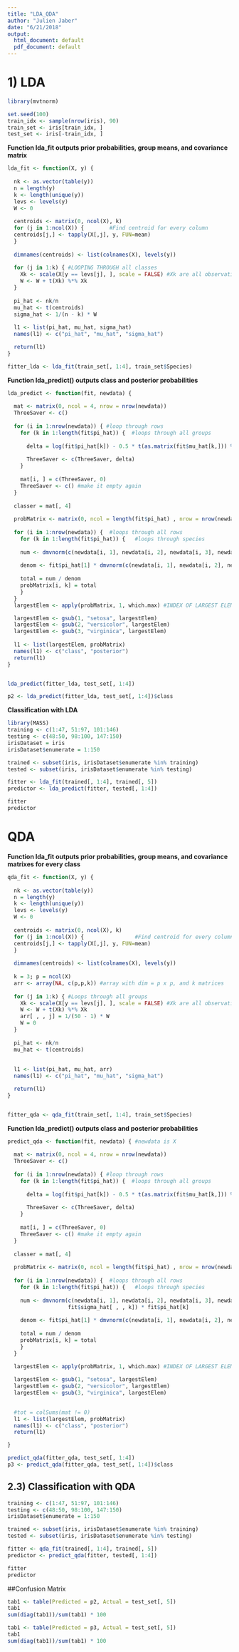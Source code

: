```yaml
---
title: "LDA_QDA"
author: "Julien Jaber"
date: "6/21/2018"
output:
  html_document: default
  pdf_document: default
---
```


# 1) LDA

```r
library(mvtnorm)
```

```r
set.seed(100)
train_idx <- sample(nrow(iris), 90)
train_set <- iris[train_idx, ]
test_set <- iris[-train_idx, ]
```


**Function lda_fit outputs prior probabilities, group means, and covariance matrix**

```r
lda_fit <- function(X, y) {
  
  nk <- as.vector(table(y))
  n = length(y)
  k <- length(unique(y))
  levs <- levels(y)
  W <- 0
  
  centroids <- matrix(0, ncol(X), k)
  for (j in 1:ncol(X)) {        #Find centroid for every column
  centroids[j,] <- tapply(X[,j], y, FUN=mean)
  }
  
  dimnames(centroids) <- list(colnames(X), levels(y))
  
  for (j in 1:k) { #LOOPING THROUGH all classes
    Xk <- scale(X[y == levs[j], ], scale = FALSE) #Xk are all observations centered
    W <- W + t(Xk) %*% Xk
  }
  
  pi_hat <- nk/n
  mu_hat <- t(centroids)
  sigma_hat <- 1/(n - k) * W
  
  l1 <- list(pi_hat, mu_hat, sigma_hat)
  names(l1) <- c("pi_hat", "mu_hat", "sigma_hat")  

  return(l1)
}

fitter_lda <- lda_fit(train_set[, 1:4], train_set$Species)
```


**Function lda_predict() outputs class and posterior probabilities**

```r
lda_predict <- function(fit, newdata) {
  
  mat <- matrix(0, ncol = 4, nrow = nrow(newdata))
  ThreeSaver <- c()
  
  for (i in 1:nrow(newdata)) { #loop through rows
    for (k in 1:length(fit$pi_hat)) {  #loops through all groups
      
      delta = log(fit$pi_hat[k]) - 0.5 * t(as.matrix(fit$mu_hat[k,])) %*%   solve(as.matrix(fit$sigma_hat)) %*% as.matrix(fit$mu_hat[k,]) + t(as.matrix(fit$mu_hat[k,])) %*% solve(as.matrix(fit$sigma_hat)) %*% t(as.matrix(newdata[i,]))
      
      ThreeSaver <- c(ThreeSaver, delta)
    }
    
    mat[i, ] = c(ThreeSaver, 0)
    ThreeSaver <- c() #make it empty again
  }
  
  classer = mat[, 4]
  
  probMatrix <- matrix(0, ncol = length(fit$pi_hat) , nrow = nrow(newdata)) #creates empty probability matrix
  
  for (i in 1:nrow(newdata)) {  #loops through all rows
    for (k in 1:length(fit$pi_hat)) {   #loops through species
      
    num <- dmvnorm(c(newdata[i, 1], newdata[i, 2], newdata[i, 3], newdata[i, 4]), fit$mu_hat[k, ], fit$sigma_hat) * fit$pi_hat[k]
    
    denom <- fit$pi_hat[1] * dmvnorm(c(newdata[i, 1], newdata[i, 2], newdata[i, 3], newdata[i, 4]), fit$mu_hat[1, ], fit$sigma_hat) + fit$pi_hat[2] * dmvnorm(c(newdata[i, 1], newdata[i, 2], newdata[i, 3], newdata[i, 4]), fit$mu_hat[2, ], fit$sigma_hat) + fit$pi_hat[3] * dmvnorm(c(newdata[i, 1], newdata[i, 2], newdata[i, 3], newdata[i, 4]), fit$mu_hat[3, ], fit$sigma_hat)
    
    total = num / denom
    probMatrix[i, k] = total
    }
  }
  largestElem <- apply(probMatrix, 1, which.max) #INDEX OF LARGEST ELEMENT

  largestElem <- gsub(1, "setosa", largestElem)
  largestElem <- gsub(2, "versicolor", largestElem)
  largestElem <- gsub(3, "virginica", largestElem)
  
  l1 <- list(largestElem, probMatrix)
  names(l1) <- c("class", "posterior")
  return(l1)
}


lda_predict(fitter_lda, test_set[, 1:4])

p2 <- lda_predict(fitter_lda, test_set[, 1:4])$class
```


**Classification with LDA **

```r
library(MASS)
training <- c(1:47, 51:97, 101:146)
testing <- c(48:50, 98:100, 147:150)
irisDataset = iris
irisDataset$enumerate = 1:150

trained <- subset(iris, irisDataset$enumerate %in% training)
tested <- subset(iris, irisDataset$enumerate %in% testing)

fitter <- lda_fit(trained[, 1:4], trained[, 5])
predictor <- lda_predict(fitter, tested[, 1:4])

fitter
predictor
```  


# QDA

**Function lda_fit outputs prior probabilities, group means, and covariance matrixes for every class**

```r
qda_fit <- function(X, y) {
  
  nk <- as.vector(table(y))
  n = length(y)
  k <- length(unique(y))
  levs <- levels(y)
  W <- 0
  
  centroids <- matrix(0, ncol(X), k)
  for (j in 1:ncol(X)) {                #Find centroid for every column
  centroids[j,] <- tapply(X[,j], y, FUN=mean)
  }
  
  dimnames(centroids) <- list(colnames(X), levels(y))
  
  k = 3; p = ncol(X)
  arr <- array(NA, c(p,p,k)) #array with dim = p x p, and k matrices
  
  for (j in 1:k) { #Loops through all groups
    Xk <- scale(X[y == levs[j], ], scale = FALSE) #Xk are all observations centered
    W <- W + t(Xk) %*% Xk
    arr[ , , j] = 1/(50 - 1) * W
    W = 0
  }
  
  pi_hat <- nk/n
  mu_hat <- t(centroids)
  
  
  l1 <- list(pi_hat, mu_hat, arr)
  names(l1) <- c("pi_hat", "mu_hat", "sigma_hat")  

  return(l1)
}


fitter_qda <- qda_fit(train_set[, 1:4], train_set$Species)
```

**Function lda_predict() outputs class and posterior probabilities**

```r
predict_qda <- function(fit, newdata) { #newdata is X
  
  mat <- matrix(0, ncol = 4, nrow = nrow(newdata))
  ThreeSaver <- c()
  
  for (i in 1:nrow(newdata)) { #loop through rows
    for (k in 1:length(fit$pi_hat)) {  #loops through all groups
      
      delta = log(fit$pi_hat[k]) - 0.5 * t(as.matrix(fit$mu_hat[k,])) %*%   solve(as.matrix(fit$sigma_hat[, , k])) %*% as.matrix(fit$mu_hat[k,]) + t(as.matrix(fit$mu_hat[k,])) %*% solve(as.matrix(fit$sigma_hat[, , k])) %*% t(as.matrix(newdata[i,]))
      
      ThreeSaver <- c(ThreeSaver, delta)
    }
    
    mat[i, ] = c(ThreeSaver, 0)
    ThreeSaver <- c() #make it empty again
  }
  
  classer = mat[, 4]
  
  probMatrix <- matrix(0, ncol = length(fit$pi_hat) , nrow = nrow(newdata)) #creates empty probability matrix
  
  for (i in 1:nrow(newdata)) {  #loops through all rows
    for (k in 1:length(fit$pi_hat)) {   #loops through species
      
    num <- dmvnorm(c(newdata[i, 1], newdata[i, 2], newdata[i, 3], newdata[i, 4]), fit$mu_hat[k, ], 
                   fit$sigma_hat[ , , k]) * fit$pi_hat[k]
    
    denom <- fit$pi_hat[1] * dmvnorm(c(newdata[i, 1], newdata[i, 2], newdata[i, 3], newdata[i, 4]), fit$mu_hat[1, ], fit$sigma_hat[, , 1]) + fit$pi_hat[2] * dmvnorm(c(newdata[i, 1], newdata[i, 2], newdata[i, 3], newdata[i, 4]), fit$mu_hat[2, ], fit$sigma_hat[, , 2]) + fit$pi_hat[3] * dmvnorm(c(newdata[i, 1], newdata[i, 2], newdata[i, 3], newdata[i, 4]), fit$mu_hat[3, ], fit$sigma_hat[, , 3])
    
    total = num / denom
    probMatrix[i, k] = total
    }
  }
  
  largestElem <- apply(probMatrix, 1, which.max) #INDEX OF LARGEST ELEMENT

  largestElem <- gsub(1, "setosa", largestElem)
  largestElem <- gsub(2, "versicolor", largestElem)
  largestElem <- gsub(3, "virginica", largestElem)

  
  #tot = colSums(mat != 0)
  l1 <- list(largestElem, probMatrix)
  names(l1) <- c("class", "posterior")
  return(l1)

}

predict_qda(fitter_qda, test_set[, 1:4])
p3 <- predict_qda(fitter_qda, test_set[, 1:4])$class
```

## 2.3) Classification with QDA

```r
training <- c(1:47, 51:97, 101:146)
testing <- c(48:50, 98:100, 147:150)
irisDataset$enumerate = 1:150

trained <- subset(iris, irisDataset$enumerate %in% training)
tested <- subset(iris, irisDataset$enumerate %in% testing)

fitter <- qda_fit(trained[, 1:4], trained[, 5])
predictor <- predict_qda(fitter, tested[, 1:4])

fitter
predictor
```



##Confusion Matrix

```r
tab1 <- table(Predicted = p2, Actual = test_set[, 5])
tab1
sum(diag(tab1))/sum(tab1) * 100
```

```r
tab1 <- table(Predicted = p3, Actual = test_set[, 5])
tab1
sum(diag(tab1))/sum(tab1) * 100
```